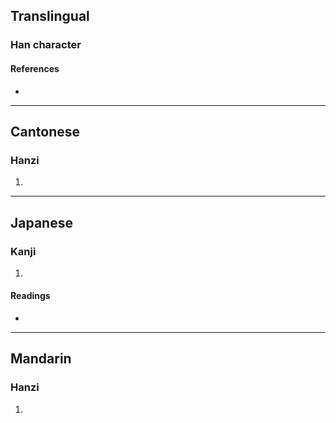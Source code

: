 {{character info}}
==Translingual==

===Han character===
{{Han char|rn=75|rad=木|as=11|sn=15|four=|canj=DIIB|ids=⿰木朗,⿰桹月}}

====References====
* {{Han ref|kx=0549.010|dkj=15400|dj=0937.010|hdz=21284.160|uh=6A03|ud=27139}}

----

==Cantonese==

===Hanzi===
{{yue-hanzi|jyut=[[long5]]|y=long5}}

# {{rfdef|yue|sort=木11}}

----

==Japanese==

===Kanji===
{{ja-kanji|grade=|rs=木11}}

# {{rfdef|ja|sort=木11}}

====Readings====
* {{ja-readings|on=[[ろう]] (rō)|kun=}}

----

==Mandarin==

===Hanzi===
{{cmn-hanzi|pin=[[lǎng]] ([[lang3]])|wg=lang<sup>3</sup>}}

# {{rfdef|cmn|sort=木11}}